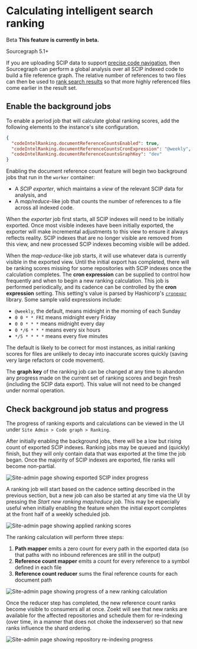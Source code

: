 # Calculating intelligent search ranking

<aside class="beta">
<p>
<span class="badge badge-beta">Beta</span> <strong>This feature is currently in beta.</strong>
</p>
</aside>

<span class="badge badge-note">Sourcegraph 5.1+</span>

If you are uploading SCIP data to support [precise code navigation](/code_navigation/explanations/precise_code_navigation), then Sourcegraph can perform a global analysis over all SCIP indexed code to build a file reference graph. The relative number of references to two files can then be used to [rank search results](/dev/background-information/architecture/indexed-ranking) so that more highly referenced files come earlier in the result set.

## Enable the background jobs

To enable a period job that will calculate global ranking scores, add the following elements to the instance's site configuration.

```json
{
  "codeIntelRanking.documentReferenceCountsEnabled": true,
  "codeIntelRanking.documentReferenceCountsCronExpression": "@weekly",
  "codeIntelRanking.documentReferenceCountsGraphKey": "dev"
}
```

Enabling the document reference count feature will begin two background jobs that run in the `worker` container:

- A _SCIP exporter_, which maintains a _view_ of the relevant SCIP data for analysis, and
- A _map/reduce_-like job that counts the number of references to a file across all indexed code.

When the _exporter_ job first starts, all SCIP indexes will need to be initially exported. Once most visible indexes have been initially exported, the exporter will make incremental adjustments to this view to ensure it always reflects reality. SCIP indexes that are no longer visible are removed from this view, and new processed SCIP indexes becoming visible will be added.

When the _map-reduce_-like job starts, it will use whatever data is currently visible in the exported view. Until the initial export has completed, there will be ranking scores missing for some repositories with SCIP indexes once the calculation completes. The **cron expression** can be supplied to control how frequently and when to begin a new ranking calculation. This job is performed periodically, and its cadence can be controlled by the **cron expression** setting. This setting's value is parsed by Hashicorp's [`cronexpr`](https://github.com/hashicorp/cronexpr) library. Some sample valid expressions include:
- `@weekly`, the default, means midnight in the morning of each Sunday
- `0 0 * * FRI` means midnight every Friday
- `0 0 * * *` means midnight every day
- `0 */6 * * *` means every six hours
- `*/5 * * * *` means every five minutes

The default is likely to be correct for most instances, as initial ranking scores for files are unlikely to decay into inaccurate scores quickly (saving very large refactors or code movement).

The **graph key** of the ranking job can be changed at any time to abandon any progress made on the current set of ranking scores and begin fresh (including the SCIP data export). This value will not need to be changed under normal operation.

## Check background job status and progress

The progress of ranking exports and calculations can be viewed in the UI under `Site Admin > Code graph > Ranking`.

After initially enabling the background jobs, there will be a low but rising count of exported SCIP indexes. Ranking jobs may be queued and (quickly) finish, but they will only contain data that was exported at the time the job began. Once the majority of SCIP indexes are exported, file ranks will become non-partial.

![Site-admin page showing exported SCIP index progress](https://storage.googleapis.com/sourcegraph-assets/docs/images/ranking/5.1/exporting.png)

A ranking job will start based on the cadence setting described in the previous section, but a new job can also be started at any time via the UI by pressing the _Start new ranking map/reduce job_. This may be especially useful when initially enabling the feature when the initial export completes at the front half of a weekly scheduled job.

![Site-admin page showing applied ranking scores](https://storage.googleapis.com/sourcegraph-assets/docs/images/ranking/5.1/finished.png)

The ranking calculation will perform three steps:
1. **Path mapper** emits a zero count for every path in the exported data (so that paths with no inbound references are still in the output)
2. **Reference count mapper** emits a count for every reference to a symbol defined in each file
3. **Reference count reducer** sums the final reference counts for each document path

![Site-admin page showing progress of a new ranking calculation](https://storage.googleapis.com/sourcegraph-assets/docs/images/ranking/5.1/calculating.png)

Once the reducer step has completed, the new reference count ranks become visible to consumers all at once. Zoekt will see that new ranks are available for the affected repositories and schedule them for re-indexing (over time, in a manner that does not choke the indexserver) so that new ranks influence the shard ordering.

![Site-admin page showing repository re-indexing progress](https://storage.googleapis.com/sourcegraph-assets/docs/images/ranking/5.1/unindexed.png)
